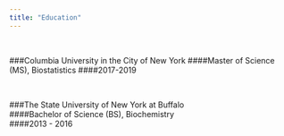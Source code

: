 ```yaml
---
title: "Education"
---
```


&nbsp;

###Columbia University in the City of New York
####Master of Science (MS), Biostatistics
####2017-2019

&nbsp;

###The State University of New York at Buffalo  
####Bachelor of Science (BS), Biochemistry  
####2013 - 2016